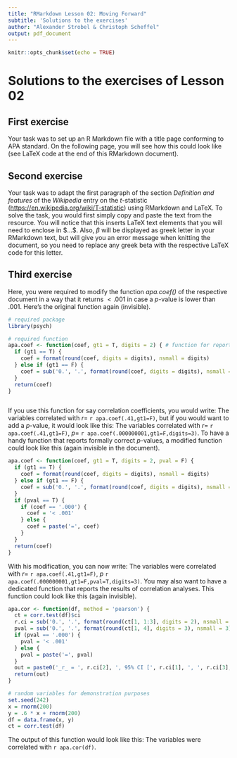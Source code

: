 ```yaml
---
title: "RMarkdown Lesson 02: Moving Forward"
subtitle: 'Solutions to the exercises'
author: "Alexander Strobel & Christoph Scheffel"
output: pdf_document
---
```


```r
knitr::opts_chunk$set(echo = TRUE)
```

# Solutions to the exercises of Lesson 02

## First exercise

Your task was to set up an R Markdown file with a title page conforming to APA standard. On the following page, you will see how this could look like (see LaTeX code at the end of this RMarkdown document).

## Second exercise

Your task was to adapt the first paragraph of the section *Definition and features* of the *Wikipedia* entry on the $t$-statistic (<https://en.wikipedia.org/wiki/T-statistic>) using RMarkdown and LaTeX. To solve the task, you would first simply copy and paste the text from the resource. You will notice that this inserts LaTeX text elements that you will need to enclose in \$...\$. Also, $\beta$ will be displayed as greek letter in your RMarkdown text, but will give you an error message when knitting the document, so you need to replace any greek beta with the respective LaTeX code for this letter.

```{=tex}
\begin{quote}

Let ${\displaystyle \scriptstyle {\widehat {\beta }}}$ be an estimator of parameter $\beta$ in some statistical model. Then a $t$-statistic for this parameter is any quantity of the form

\vspace{0.25cm}

${\displaystyle t_{\widehat {\beta }}={\frac {{\widehat {\beta }}-\beta _{0}}{\operatorname {s.e.} ({\widehat {\beta }})}}}$

\vspace{0.25cm}

where $\beta_{0}$ is a non-random, known constant which may or may not match the actual unknown parameter value $\beta$, and ${\displaystyle \operatorname {s.e.} ({\widehat {\beta }})}$ is the standard error of the estimator ${\displaystyle \scriptstyle {\widehat {\beta }}}$ for $\beta$.

\end{quote}
```
## Third exercise

Here, you were required to modify the function *apa.coef()* of the respective document in a way that it returns $<.001$ in case a $p$-value is lower than .001. Here's the original function again (invisible).

```r
# required package
library(psych)

# required function
apa.coef <- function(coef, gt1 = T, digits = 2) { # function for reporting results according to APA conventions
  if (gt1 == T) {
    coef = format(round(coef, digits = digits), nsmall = digits)
  } else if (gt1 == F) {
    coef = sub('0.', '.', format(round(coef, digits = digits), nsmall = digits))
  }
  return(coef)
}



```

If you use this function for say correlation coefficients, you would write: The variables correlated with $r=$ `r apa.coef(.41,gt1=F)`, but if you would want to add a $p$-value, it would look like this: The variables correlated with $r=$ `r apa.coef(.41,gt1=F)`, $p=$ `r apa.coef(.000000001,gt1=F,digits=3)`. To have a handy function that reports formally correct $p$-values, a modified function could look like this (again invisible in the document).

```r

apa.coef <- function(coef, gt1 = T, digits = 2, pval = F) {
  if (gt1 == T) {
    coef = format(round(coef, digits = digits), nsmall = digits)
  } else if (gt1 == F) {
    coef = sub('0.', '.', format(round(coef, digits = digits), nsmall = digits))
  }
  if (pval == T) {
    if (coef == '.000') {
      coef = '< .001'
    } else {
      coef = paste('=', coef)
    }
  }
  return(coef)
}

```

With his modification, you can now write: The variables were correlated with $r=$ `r apa.coef(.41,gt1=F)`, $p$ `r apa.coef(.000000001,gt1=F,pval=T,digits=3)`. You may also want to have a dedicated function that reports the results of correlation analyses. This function could look like this (again invisible).

```r

apa.cor <- function(df, method = 'pearson') {
  ct = corr.test(df)$ci
  r.ci = sub('0.', '.', format(round(ct[1, 1:3], digits = 2), nsmall = 2))
  pval = sub('0.', '.', format(round(ct[1, 4], digits = 3), nsmall = 3))
  if (pval == '.000') {
    pval = '< .001'
  } else {
    pval = paste('=', pval)
  }
  out = paste0('_r_ = ', r.ci[2], ', 95% CI [', r.ci[1], ', ', r.ci[3], '], _p_ ', pval)
  return(out)
}

# random variables for demonstration purposes
set.seed(242)
x = rnorm(200)
y = .6 * x + rnorm(200)
df = data.frame(x, y)
ct = corr.test(df)

```

The output of this function would look like this: The variables were correlated with `r apa.cor(df)`.

```{=tex}
\newpage
\vspace*{2.5cm}
```
```{=tex}
\begin{center}
An RMarkdown Document in APA-Style

Alexander Strobel and Christoph Scheffel

\vspace*{15cm}
Author Note
\end{center}
\indent{Faculty of Psychology, Technische Universität Dresden, 01062 Dresden, Germany; Philipp C. Paulus, Max Planck Institute for Cognitive and Brain Sciences Leipzig, Stephanstraße 1a, 04103 Leipzig, Germany. * These authors contributed equally to this work. We are indebted to Fanny Weber-Göricke, Technische Universität Dresden, for assistance in data aqcisition management. This work was funded by the German Research Foundation (Deutsche Forschungsgemeinschaft, DFG; SFB 940/2).}
```
<!-- klappt nicht so, wie ich das will, erstens ist es nicht zweizeilig, zweitens kein Einzug 1. Zeile bei der Author Note, 3. kein Running Head inkl. Seitenzahl in der Kopfzeile; in LaTeX allein bekomme ich das (mit Hilfe von Overleaf)  hin, aber wenn ich den Overleaf Code in eine Preamble.tex packe und im YAML Header laden lasse, kommt ein Fehler (es seien zwei documentclasses bzw. -styles definiert) -->
